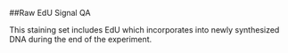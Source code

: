 ##Raw EdU Signal QA

This staining set includes EdU which incorporates into newly synthesized DNA during the end of the experiment. 